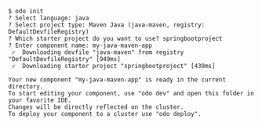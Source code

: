 ```console
$ odo init
? Select language: java
? Select project type: Maven Java (java-maven, registry: DefaultDevfileRegistry)
? Which starter project do you want to use? springbootproject
? Enter component name: my-java-maven-app
 ✓  Downloading devfile "java-maven" from registry "DefaultDevfileRegistry" [949ms]
 ✓  Downloading starter project "springbootproject" [430ms]

Your new component "my-java-maven-app" is ready in the current directory.
To start editing your component, use "odo dev" and open this folder in your favorite IDE.
Changes will be directly reflected on the cluster.
To deploy your component to a cluster use "odo deploy".
```